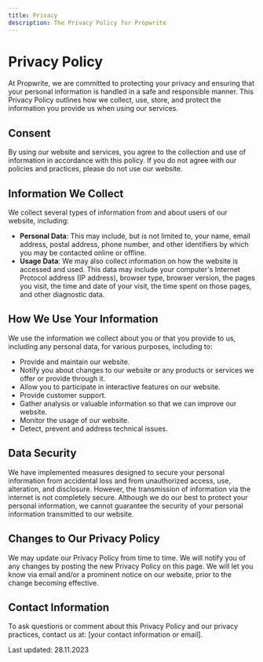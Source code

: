 ```yaml
---
title: Privacy
description: The Privacy Policy for Propwrite
---
```


# Privacy Policy

At Propwrite, we are committed to protecting your privacy and ensuring that your personal information is handled in a safe and responsible manner. This Privacy Policy outlines how we collect, use, store, and protect the information you provide us when using our services.

## Consent

By using our website and services, you agree to the collection and use of information in accordance with this policy. If you do not agree with our policies and practices, please do not use our website.

## Information We Collect

We collect several types of information from and about users of our website, including:

- **Personal Data**: This may include, but is not limited to, your name, email address, postal address, phone number, and other identifiers by which you may be contacted online or offline.
- **Usage Data**: We may also collect information on how the website is accessed and used. This data may include your computer's Internet Protocol address (IP address), browser type, browser version, the pages you visit, the time and date of your visit, the time spent on those pages, and other diagnostic data.

## How We Use Your Information

We use the information we collect about you or that you provide to us, including any personal data, for various purposes, including to:

- Provide and maintain our website.
- Notify you about changes to our website or any products or services we offer or provide through it.
- Allow you to participate in interactive features on our website.
- Provide customer support.
- Gather analysis or valuable information so that we can improve our website.
- Monitor the usage of our website.
- Detect, prevent and address technical issues.

## Data Security

We have implemented measures designed to secure your personal information from accidental loss and from unauthorized access, use, alteration, and disclosure. However, the transmission of information via the internet is not completely secure. Although we do our best to protect your personal information, we cannot guarantee the security of your personal information transmitted to our website.

## Changes to Our Privacy Policy

We may update our Privacy Policy from time to time. We will notify you of any changes by posting the new Privacy Policy on this page. We will let you know via email and/or a prominent notice on our website, prior to the change becoming effective.

## Contact Information

To ask questions or comment about this Privacy Policy and our privacy practices, contact us at: [your contact information or email].

Last updated: 28.11.2023
